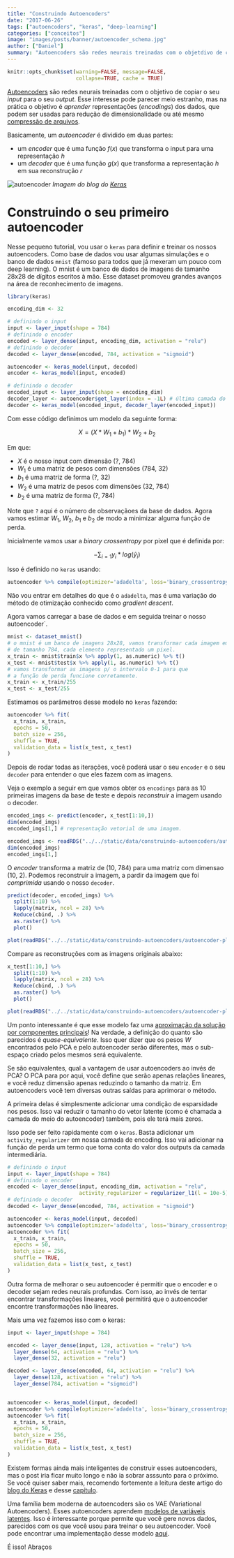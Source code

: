 ```yaml
---
title: "Construindo Autoencoders"
date: "2017-06-26"
tags: ["autoencoders", "keras", "deep-learning"]
categories: ["conceitos"]
image: "images/posts/banner/autoencoder_schema.jpg"
author: ["Daniel"]
summary: "Autoencoders são redes neurais treinadas com o objetdivo de copiar o seu input para o seu output. Aprenda a treinar o seu neste post."
---
```

  
```r
knitr::opts_chunk$set(warning=FALSE, message=FALSE, 
                      collapse=TRUE, cache = TRUE)
```

[Autoencoders](https://en.wikipedia.org/wiki/Autoencoder) são redes neurais treinadas
com o objetivo de copiar o seu *input* para o seu *output*. Esse interesse pode parecer
meio estranho, mas na prática o objetivo é *aprender* representações (*encodings*) dos
dados, que podem ser usadas para redução de dimensionalidade ou até mesmo [compressão de arquivos](https://research.googleblog.com/2016/09/image-compression-with-neural-networks.html).

Basicamente, um *autoencoder* é dividido em duas partes:

* um *encoder* que é uma função $f(x)$ que transforma o input para uma representação $h$ 
* um *decoder* que é uma função $g(x)$ que transforma a representação $h$ em sua reconstrução $r$

![autoencoder](https://blog.keras.io/img/ae/autoencoder_schema.jpg)
*Imagem do blog do [Keras](https://blog.keras.io/building-autoencoders-in-keras.html)*

# Construindo o seu primeiro autoencoder

Nesse pequeno tutorial, vou usar o `keras` para definir e treinar os nossos autoencoders.
Como base de dados vou usar algumas simulações e  o banco de dados `mnist` (famoso para
todos que já mexeram um pouco com deep learning). O mnist é um banco de dados de 
imagens de tamanho 28x28 de dígitos escritos à mão. Esse dataset promoveu grandes avanços
na área de reconhecimento de imagens.

```r
library(keras)

encoding_dim <- 32

# definindo o input
input <- layer_input(shape = 784)
# definindo o encoder
encoded <- layer_dense(input, encoding_dim, activation = "relu")
# definindo o decoder
decoded <- layer_dense(encoded, 784, activation = "sigmoid")

autoencoder <- keras_model(input, decoded)
encoder <- keras_model(input, encoded)

# definindo o decoder
encoded_input <- layer_input(shape = encoding_dim)
decoder_layer <- autoencoder$get_layer(index = -1L) # última camada do autoencoder
decoder <- keras_model(encoded_input, decoder_layer(encoded_input))
```

Com esse código definimos um modelo da seguinte forma:

$$ X = (X*W_1 + b_1)*W_2 + b_2 $$

Em que:

* $X$ é o nosso input com dimensão (?, 784)
* $W_1$ é uma matriz de pesos com dimensões (784, 32)
* $b_1$ é uma matriz de forma (?, 32)
* $W_2$ é uma matriz de pesos com dimensões (32, 784)
* $b_2$ é uma matriz de forma (?, 784)

Note que `?` aqui é o número de observaçãoes da base de dados.
Agora vamos estimar $W_1$, $W_2$, $b_1$ e $b_2$ de modo a minimizar alguma função de perda.

Inicialmente vamos usar a *binary crossentropy* por pixel que é definida por:

$$-\sum_{i=1}y_i*log(\hat{y}_i)$$

Isso é definido no `keras` usando:

```r
autoencoder %>% compile(optimizer='adadelta', loss='binary_crossentropy')
```

Não vou entrar em detalhes do que é o `adadelta`, mas é uma variação do método
de otimização conhecido como *gradient descent*.

Agora vamos carregar a base de dados e em seguida treinar o nosso autoencoder`.

```r
mnist <- dataset_mnist()
# o mnist é um banco de imagens 28x28, vamos transformar cada imagem em um vetor
# de tamanho 784, cada elemento representado um pixel.
x_train <- mnist$train$x %>% apply(1, as.numeric) %>% t()
x_test <- mnist$test$x %>% apply(1, as.numeric) %>% t()
# vamos transformar as imagens p/ o intervalo 0-1 para que
# a função de perda funcione corretamente.
x_train <- x_train/255
x_test <- x_test/255
```

Estimamos os parâmetros desse modelo no `keras` fazendo:

```r
autoencoder %>% fit(
  x_train, x_train,
  epochs = 50,
  batch_size = 256,
  shuffle = TRUE,
  validation_data = list(x_test, x_test)
)
```

Depois de rodar todas as iterações, você poderá usar o seu `encoder` e o seu `decoder`
para entender o que eles fazem com as imagens.

Veja o exemplo a seguir em que vamos obter os `encodings` para as 10 primeiras imagens
da base de teste e depois *reconstruir* a imagem usando o decoder.

```r
encoded_imgs <- predict(encoder, x_test[1:10,])
dim(encoded_imgs)
encoded_imgs[1,] # representação vetorial de uma imagem.
```

```r
encoded_imgs <- readRDS("../../static/data/construindo-autoencoders/autoencoder-encoded_imgs.rds")
dim(encoded_imgs)
encoded_imgs[1,]
```


O *encoder* transforma a matriz de (10, 784) para uma matriz com dimensao (10, 2).
Podemos reconstruir a imagem, a pardir da imagem que foi *comprimida* usando o
nosso `decoder`.

```r
predict(decoder, encoded_imgs) %>% 
  split(1:10) %>%
  lapply(matrix, ncol = 28) %>% 
  Reduce(cbind, .) %>%
  as.raster() %>%
  plot()
```

```r
plot(readRDS("../../static/data/construindo-autoencoders/autoencoder-plot1.rds"))
```

Compare as reconstruções com as imagens originais abaixo:

```r
x_test[1:10,] %>%
  split(1:10) %>%
  lapply(matrix, ncol = 28) %>% 
  Reduce(cbind, .) %>%
  as.raster() %>%
  plot()
```

```r
plot(readRDS("../../static/data/construindo-autoencoders/autoencoder-plot2.rds"))
```

Um ponto interessante é que esse modelo faz uma [aproximação da solução por componentes
principais](https://stats.stackexchange.com/a/120096/44359)! Na verdade, a definição do quanto
são parecidos é *quase-equivalente*. Isso quer dizer que os pesos $W$ encontrados pelo
PCA e pelo autoencoder serão diferentes, mas o sub-espaço criado pelos mesmos será equivalente.

Se são equivalentes, qual a vantagem de usar autoencoders ao invés de PCA? O PCA para por
aqui, você define que serão apenas relações lineares, e você reduz dimensão apenas reduzindo o
tamanho da matriz. Em autoencoders você tem diversas outras saídas para aprimorar o método.

A primeira delas é simplesmente adicionar uma condição de esparsidade nos pesos. Isso
vai reduzir o tamanho do vetor latente (como é chamada a camada do meio do autoencoder)
também, pois ele terá mais zeros.

Isso pode ser feito rapidamente com o `keras`. Basta adicionar um `activity_regularizer`
em nossa camada de encoding. Isso vai adicionar na função de perda um termo que 
toma conta do valor dos outputs da camada intermediária. 

```r
# definindo o input
input <- layer_input(shape = 784)
# definindo o encoder
encoded <- layer_dense(input, encoding_dim, activation = "relu", 
                       activity_regularizer = regularizer_l1(l = 10e-5))
# definindo o decoder
decoded <- layer_dense(encoded, 784, activation = "sigmoid")

autoencoder <- keras_model(input, decoded)
autoencoder %>% compile(optimizer='adadelta', loss='binary_crossentropy')
autoencoder %>% fit(
  x_train, x_train,
  epochs = 50,
  batch_size = 256,
  shuffle = TRUE,
  validation_data = list(x_test, x_test)
)
```

Outra forma de melhorar o seu autoencoder é permitir que o encoder e o decoder
sejam redes neurais profundas. Com isso, ao invés de tentar encontrar transformações
lineares, você permitirá que o autoencoder encontre transformações não lineares.

Mais uma vez fazemos isso com o keras:

```r
input <- layer_input(shape = 784)

encoded <- layer_dense(input, 128, activation = "relu") %>%
  layer_dense(64, activation = "relu") %>%
  layer_dense(32, activation = "relu")

decoded <- layer_dense(encoded, 64, activation = "relu") %>%
  layer_dense(128, activation = "relu") %>%
  layer_dense(784, activation = "sigmoid")


autoencoder <- keras_model(input, decoded)
autoencoder %>% compile(optimizer='adadelta', loss='binary_crossentropy')
autoencoder %>% fit(
  x_train, x_train,
  epochs = 50,
  batch_size = 256,
  shuffle = TRUE,
  validation_data = list(x_test, x_test)
)
```

Existem formas ainda mais inteligentes de construir esses autoencoders, mas o post 
iria ficar muito longo e não ia sobrar asssunto para o próximo. Se você quiser saber
mais, recomendo fortemente a leitura deste artigo do [blog do Keras](https://blog.keras.io/building-autoencoders-in-keras.html)
e desse [capítulo](http://www.deeplearningbook.org/contents/autoencoders.html).

Uma família bem moderna de autoencoders são os VAE (Variational Autoencoders). Esses
autoencoders aprendem [modelos de variáveis latentes](https://en.wikipedia.org/wiki/Latent_variable_model).
Isso é interessante porque permite que você gere novos dados, parecidos com os que
você usou para treinar o seu autoencoder. Você pode encontrar uma implementação desse
modelo [aqui](https://rstudio.github.io/keras/articles/examples/variational_autoencoder.html).

É isso! Abraços
